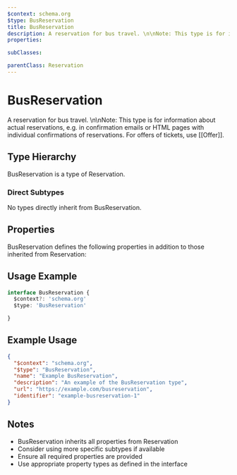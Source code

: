 ```yaml
---
$context: schema.org
$type: BusReservation
title: BusReservation
description: A reservation for bus travel. \n\nNote: This type is for information about actual reservations, e.g. in confirmation emails or HTML pages with individual confirmations of reservations. For offers of tickets, use [[Offer]].
properties:

subClasses:

parentClass: Reservation
---
```


# BusReservation

A reservation for bus travel. \n\nNote: This type is for information about actual reservations, e.g. in confirmation emails or HTML pages with individual confirmations of reservations. For offers of tickets, use [[Offer]].

## Type Hierarchy

BusReservation is a type of Reservation.

### Direct Subtypes

No types directly inherit from BusReservation.

## Properties

BusReservation defines the following properties in addition to those inherited from Reservation:



## Usage Example

```typescript
interface BusReservation {
  $context?: 'schema.org'
  $type: 'BusReservation'

}
```

## Example Usage

```json
{
  "$context": "schema.org",
  "$type": "BusReservation",
  "name": "Example BusReservation",
  "description": "An example of the BusReservation type",
  "url": "https://example.com/busreservation",
  "identifier": "example-busreservation-1"
}
```

## Notes

- BusReservation inherits all properties from Reservation
- Consider using more specific subtypes if available
- Ensure all required properties are provided
- Use appropriate property types as defined in the interface
